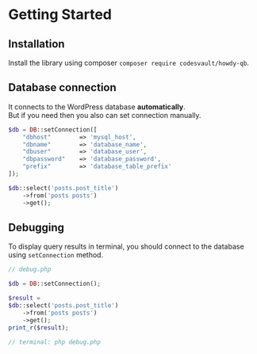 # Getting Started

## Installation
Install the library using composer `composer require codesvault/howdy-qb`.

## Database connection
It connects to the WordPress database **automatically**.
<br />But if you need then you also can set connection manually.

```php
$db = DB::setConnection([
    "dbhost"        => 'mysql_host',
	"dbname"        => 'database_name',
	"dbuser"        => 'database_user',
	"dbpassword"    => 'database_password',
	"prefix"        => 'database_table_prefix'
]);

$db::select('posts.post_title')
    ->from('posts posts')
    ->get();
```

## Debugging

To display query results in terminal, you should connect to the database using `setConnection` method.

```php
// debug.php

$db = DB::setConnection();

$result =
$db::select('posts.post_title')
    ->from('posts posts')
    ->get();
print_r($result);

// terminal: php debug.php
```
